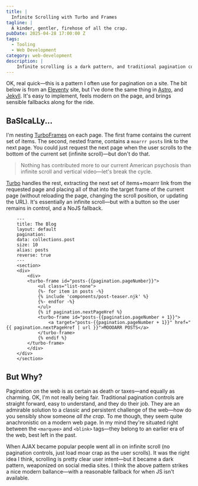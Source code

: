 ```yaml
---
title: |
  Infinite Scrolling with Turbo and Frames
tagline: |
  A kinder, gentler, firehose of all the crap.
pubDate: 2025-04-28 17:00:00 Z
tags:
  - Tooling
  - Web Development
category: web-development
description: |
    Infinite scrolling is a dark pattern, and traditional pagination controls are anachronistic on a modern web page. There is a better way. An infinite scroll (with user controlls) and a sensible NoJS fallback. The venerable [Turbo](https://turbo.hotwired.dev/) library makes this kind of thing super easy to implement in any framework. It has been my go-to pattern for pagination for a while now.
---
```

OK, real quick—this is a pattern I often use for pagination on a site. The bit below is from an [Eleventy](https://www.11ty.dev/) site, but I've done the same thing in [Astro](https://astro.build/), and [Jekyll](https://jekyllrb.com/). It's easy to implement, feels modern on the page, and brings sensible fallbacks along for the ride.

## BaSIcaLLy...

I'm nesting [TurboFrames](https://turbo.hotwired.dev/handbook/frames) on each page. The first frame contains the current set of items. The second, nested frame, contains a `moarrr posts` link to the next page. You could just request the next page when the user scrolls to the bottom of the current set (infinite scroll)—but don't do that.

> Nothing has contributed more to our current American psychosis than infinite scroll and vertical video—let's break the cycle.

[Turbo](https://turbo.hotwired.dev/) handles the rest, extracting the next set of items+moarrr link from the requested page and placing all of that into the target frame of the current page (without reloading the page, changing the scroll position, or updating the URL). It's essentially an infinite scroll—but with a button so the user remains in control, and a NoJS fallback.

```liquid
    ---
    title: The Blog
    layout: default
    pagination:
    data: collections.post
    size: 10
    alias: posts
    reverse: true
    ---
    <section>
    <div>
        <div>
        <turbo-frame id="posts-{{pagination.pageNumber}}">
            <ul class="list-none">
            {%- for item in posts -%}
            {% include 'components/post-teaser.njk' %}
            {%- endfor -%}
            </ul>
            {% if pagination.nextPageHref %}
            <turbo-frame id="posts-{{pagination.pageNumber + 1}}">
                <a target="posts-{{pagination.pageNumber + 1}}" href="{{ pagination.nextPageHref | url }}">MOOOARR POSTS</a>
            </turbo-frame>
            {% endif %}
        </turbo-frame>
        </div>
    </div>
    </section>
```

## But Why?

Pagination on the web is as certain as death or taxes—and equally as charming. OK, I'm not really being fair. Traditional pagination controls are straight forward, easy to understand, and they do their job. They are an admirable solution to a classic and persistent challenge of the web—how do you sensibly show someone _all the crap_. To me though, they seem quite anachronistic on a modern web page. In my mind they're situated right between the `<marquee>` and `<blink>` tags—they belong to an earlier era of the web, best left in the past.

When AJAX became popular people went all in on infinite scroll (no pagination controls, just load moar crap as the user scrolls). It was the right idea I think, scrolling is pretty clear user intent—but it became a dark pattern, weaponized on social media sites. I think the above pattern strikes a nice modern ballance—with a reasonable fallback for when JS isn't available.
